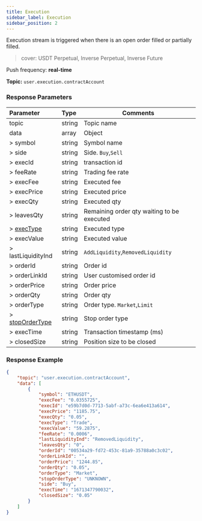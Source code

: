 ```yaml
---
title: Execution
sidebar_label: Execution
sidebar_position: 2
---
```


Execution stream is triggered when there is an open order filled or partially filled.

> cover: USDT Perpetual, Inverse Perpetual, Inverse Future

Push frequency: **real-time**

**Topic:**
`user.execution.contractAccount`

### Response Parameters
| Parameter | Type | Comments|
|:----- |:-----|----- |
|topic |string |Topic name |
|data |array |Object |
|> symbol |string |Symbol name |
|> side |string |Side. `Buy`,`Sell` |
|> execId |string |transaction id |
|> feeRate |string |Trading fee rate |
|> execFee |string |Executed fee |
|> execPrice |string |Executed price |
|> execQty |string |Executed qty |
|> leavesQty |string |Remaining order qty waiting to be executed |
|> [execType](../enum#exectype) |string |Executed type |
|> execValue |string |Executed value |
|> lastLiquidityInd |string |`AddLiquidity`,`RemovedLiquidity` |
|> orderId |string |Order id |
|> orderLinkId |string |User customised order id |
|> orderPrice |string |Order price |
|> orderQty |string |Order qty |
|> orderType |string |Order type. `Market`,`Limit` |
|> [stopOrderType](../enum#stopordertype) |string |Stop order type |
|> execTime |string |Transaction timestamp (ms) |
|> closedSize |string |Position size to be closed |

### Response Example

```json
{
    "topic": "user.execution.contractAccount",
    "data": [
        {
            "symbol": "ETHUSDT",
            "execFee": "0.0355725",
            "execId": "e59b7d0d-7713-5abf-a73c-6ea6e413a614",
            "execPrice": "1185.75",
            "execQty": "0.05",
            "execType": "Trade",
            "execValue": "59.2875",
            "feeRate": "0.0006",
            "lastLiquidityInd": "RemovedLiquidity",
            "leavesQty": "0",
            "orderId": "00534a29-fd72-453c-81a9-35788a0c3c02",
            "orderLinkId": "",
            "orderPrice": "1244.85",
            "orderQty": "0.05",
            "orderType": "Market",
            "stopOrderType": "UNKNOWN",
            "side": "Buy",
            "execTime": "1671347790032",
            "closedSize": "0.05"
        }
    ]
}
```
